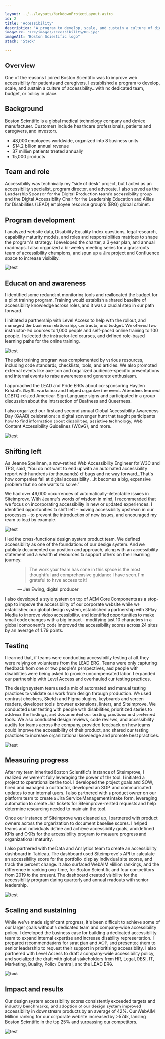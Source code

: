 ```yaml
---

layout: ../../layouts/MarkdownProjectLayout.astro
id: 2
title: 'Accessibility'
description: 'A program to develop, scale, and sustain a culture of digital accessibility at Boston Scientific'
imageSrc: "src/images/accessibility/00.jpg"
imageAlt: "Boston Scientific logo"
stack: 'Stack'

---
```



## Overview

One of the reasons I joined Boston Scientific was to improve web accessibility for patients and caregivers. I established a program to develop, scale, and sustain a culture of accessibility…with no dedicated team, budget, or policy in place.

## Background

Boston Scientific is a global medical technology company and device manufacturer. Customers include healthcare professionals, patients and caregivers, and investors.
- 48,000 employees worldwide, organized into 8 business units
- $14.2 billion annual revenue
- 37 million patients treated annually
- 15,000 products

## Team and role

Accessibility was technically my “side of desk” project, but I acted as an accessibility specialist, program director, and advocate. I also served as the Leadership Sponsor for the Digital Production team's accessibility group and the Digital Accessibility Chair for the Leadership Education and Allies for Disabilities (LEAD) employee resource group's (ERG) global cabinet.

## Program development

I analyzed website data, Disability Equality Index questions, legal research, capability maturity models, and roles and responsibilities matrices to shape the program's strategy. I developed the charter, a 3-year plan, and annual roadmaps. I also organized a bi-weekly meeting series for a grassroots team of accessibility champions, and spun up a Jira project and Confluence space to increase visibility.

<Image src={program} class="image my-4" alt="test"/>

## Education and awareness

I identified some redundant monitoring tools and reallocated the budget for a pilot training program. Training would establish a shared baseline of accessibility knowledge across roles, and it was a crucial step in our path forward. 

I initiated a partnership with Level Access to help with the rollout, and managed the business relationship, contracts, and budget. We offered two instructor-led courses to 1,000 people and self-paced online training to 100 people. I selected the instructor-led courses, and defined role-based learning paths for the online training.

<Image src={training} class="image my-4" alt="test" />

The pilot training program was complemented by various resources, including code standards, checklists, tools, and articles. We also promoted external events like axe-con and organized audience-specific presentations and internal events to raise awareness and generate enthusiasm. 

I approached the LEAD and Pride ERGs about co-sponsoring Hayden Kristal's GaySL workshop and helped organize the event. Attendees learned LGBTQ-related American Sign Language signs and participated in a group discussion about the intersection of Deafness and Queerness.

I also organized our first and second annual Global Accessibility Awareness Day (GAAD) celebrations: a digital scavenger hunt that taught participants how to find information about disabilities, assistive technology, Web Content Accessibility Guidelines (WCAG), and more.

<Image src={gaad} class="image my-4" alt="test" />

## Shifting left
As Jeanne Spellman, a now-retired Web Accessibility Engineer for W3C and TPG, said, “You do not want to end up with an automated accessibility report with hundreds (or thousands) of bugs and no way forward...That's how companies fail at digital accessibility ...It becomes a big, expensive problem that no one wants to solve.” 

We had over 46,000 occurrences of automatically-detectable issues in Siteimprove. With Jeanne's words of wisdom in mind, I recommended that we focus on incorporating accessibility in new or updated experiences. I identified opportunities to shift left – moving accessibility upstream in our processes – to prevent the introduction of new issues, and encouraged my team to lead by example. 

<Image src={shiftingLeft} class="image my-4" alt="test" />

I led the cross-functional design system product team. We defined accessibility as one of the foundations of our design system. And we publicly documented our position and approach, along with an accessibility statement and a wealth of resources to support others on their learning journey.

<figure class="my-4 decorative-treatment">
  <blockquote>
    The work your team has done in this space is the most thoughtful and comprehensive guidance I have seen. I'm grateful to have access to it!
  </blockquote>
  <figcaption>
    — Jen Ewing, digital producer
  </figcaption>
</figure>

I also developed a style system on top of AEM Core Components as a stop-gap to improve the accessibility of our corporate website while we established our global design system, established a partnership with 3Play Media to improve video accessibility, and identified opportunities to make small code changes with a big impact – modifying just 10 characters in a global component's code improved the accessibility scores across 24 sites by an average of 1.79 points.

## Testing

I learned that, if teams were conducting accessibility testing at all, they were relying on volunteers from the LEAD ERG. Teams were only capturing feedback from one or two people's perspectives, and people with disabilities were being asked to provide uncompensated labor. I expanded our partnership with Level Access and overhauled our testing practices.

The design system team used a mix of automated and manual testing practices to validate our work from design through production. We used contrast checkers, Sketch and Figma plugins, keyboards and screen readers, developer tools, browser extensions, linters, and Siteimprove. We conducted user testing with people with disabilities, prioritized stories to address the findings, and documented our testing practices and preferred tools. We also conducted design reviews, code reviews, and accessibility audits for teams across the company, provided feedback on how teams could improve the accessibility of their product, and shared our testing practices to increase organizational knowledge and promote best practices.

<Image src={testing} class="image my-4" alt="test" />

## Measuring progress

After my team inherited Boston Scientific's instance of Siteimprove, I realized we weren't fully leveraging the power of the tool. I initiated a project to operationalize the tool. I developed the project goals and SOW, hired and managed a contractor, developed an SOP, and communicated updates to our internal users. I also partnered with a product owner on our platform team to create a Jira Service Management intake form, leveraging automation to create Jira tickets for Siteimprove-related requests and help determine resourcing needed to maintain the tool.

Once our instance of Siteimprove was cleaned up, I partnered with product owners across the organization to document baseline scores. I helped teams and individuals define and achieve accessibility goals, and defined KPIs and OKRs for the accessibility program to measure progress and organizational maturity.

I also partnered with the Data and Analytics team to create an accessibility dashboard in Tableau. The dashboard used Siteimprove's API to calculate an accessibility score for the portfolio, display individual site scores, and track the percent change. It also surfaced WebAIM Million rankings, and the difference in ranking over time, for Boston Scientific and four competitors from 2019 to the present. The dashboard created visibility for the accessibility program during quarterly and annual readouts with senior leadership.

<Image src={tableau} class="image my-4" alt="test" />

## Scaling and sustaining

While we've made significant progress, it's been difficult to achieve some of our larger goals without a dedicated team and company-wide accessibility policy. I developed the business case for building a dedicated accessibility team to expand internal expertise and increase disability representation. I prepared recommendations for strat plan and AOP, and presented them to senior leadership to request their support in prioritizing accessibility. I also partnered with Level Access to draft a company-wide accessibility policy, and socialized the draft with global stakeholders from HR, Legal, DE&I, IT, Marketing, Quality, Policy Central, and the LEAD ERG.

<Image src={progress} class="image my-4" alt="test" />

## Impact and results

Our design system accessibility scores consistently exceeded targets and industry benchmarks, and adoption of our design system improved accessibility in downstream products by an average of 42%. Our WebAIM Million ranking for our corporate website increased by >574k, landing Boston Scientific in the top 25% and surpassing our competitors. 

<Image src={impact} class="image mt-4" alt="test"/>